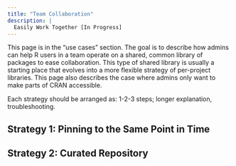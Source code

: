 ```yaml
---
title: "Team Collaboration"
description: |
  Easily Work Together [In Progress]
---
```


This page is in the "use cases" section. The goal is to describe how admins can
help R users in a team operate on a shared, common library of packages to ease
collaboration. This type of shared library is usually a starting place that
evolves into a more flexible strategy of per-project libraries. This page also describes the case where admins only want to make parts of CRAN accessible.

Each strategy should be arranged as: 1-2-3 steps; longer explanation, troubleshooting.

## Strategy 1: Pinning to the Same Point in Time

## Strategy 2: Curated Repository

